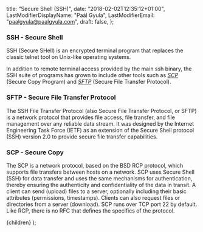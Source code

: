 
  title: "Secure Shell (SSH)",
  date: "2018-02-02T12:35:12+01:00",
  LastModifierDisplayName: "Paál Gyula",
  LastModifierEmail: "paalgyula@paalgyula.com",
  draft: false,
};

### SSH - Secure Shell

SSH (Secure SHell) is an encrypted terminal program that replaces the classic telnet tool on Unix-like operating systems.

In addition to remote terminal access provided by the main ssh binary, the SSH suite of programs has grown to include other tools such as _[SCP](#scp-secure-copy)_ (Secure Copy Program) and _[SFTP](#sftp-secure-file-transfer-protocol)_ (Secure File Transfer Protocol).

### SFTP - Secure File Transfer Protocol

The SSH File Transfer Protocol (also Secure File Transfer Protocol, or SFTP) is a network protocol that provides file access, file transfer, and file management over any reliable data stream. It was designed by the Internet Engineering Task Force (IETF) as an extension of the Secure Shell protocol (SSH) version 2.0 to provide secure file transfer capabilities.

### SCP - Secure Copy

The SCP is a network protocol, based on the BSD RCP protocol, which supports file transfers between hosts on a network. SCP uses Secure Shell (SSH) for data transfer and uses the same mechanisms for authentication, thereby ensuring the authenticity and confidentiality of the data in transit. A client can send (upload) files to a server, optionally including their basic attributes (permissions, timestamps). Clients can also request files or directories from a server (download). SCP runs over TCP port 22 by default. Like RCP, there is no RFC that defines the specifics of the protocol.

  <TutorialLayout meta={meta}>{children}</TutorialLayout>
);
